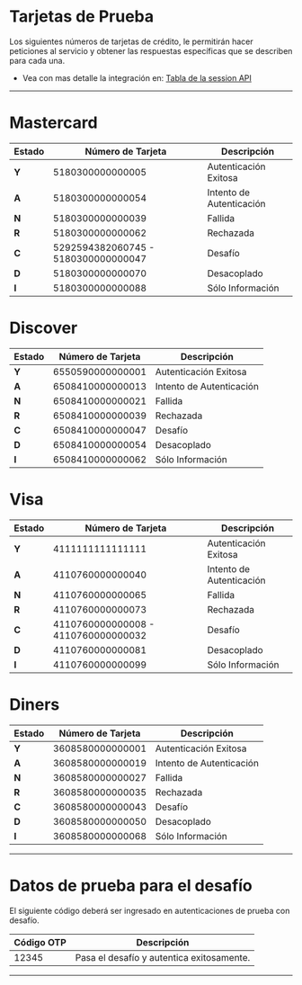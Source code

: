 <MissingTranslationBanner />

# Tarjetas de Prueba

Los siguientes números de tarjetas de crédito, le permitirán hacer peticiones al servicio y obtener las respuestas específicas que se describen para cada una.

- Vea con mas detalle la integración en: [Tabla de la session API](/en/three-d-s-server/api/sessions/rules)


---

# Mastercard

| Estado| Número de Tarjeta                    | Descripción              |
|-------|--------------------------------------|--------------------------|
| **Y** | 5180300000000005                     | Autenticación Exitosa    |
| **A** | 5180300000000054                     | Intento de Autenticación |
| **N** | 5180300000000039                     | Fallida                  |
| **R** | 5180300000000062                     | Rechazada                |
| **C** | 5292594382060745 - 5180300000000047  | Desafío                  |
| **D** | 5180300000000070                     | Desacoplado              |
| **I** | 5180300000000088                     | Sólo Información         |


# Discover

| Estado| Número de Tarjeta   | Descripción              |
|-------|---------------------|--------------------------|
| **Y** | 6550590000000001    | Autenticación Exitosa    |
| **A** | 6508410000000013    | Intento de Autenticación |
| **N** | 6508410000000021    | Fallida                  |
| **R** | 6508410000000039    | Rechazada                |
| **C** | 6508410000000047    | Desafío                  |
| **D** | 6508410000000054    | Desacoplado              |
| **I** | 6508410000000062    | Sólo Información         |


# Visa

| Estado| Número de Tarjeta                    | Descripción              |
|-------|--------------------------------------|--------------------------|
| **Y** | 4111111111111111                     | Autenticación Exitosa    |
| **A** | 4110760000000040                     | Intento de Autenticación |
| **N** | 4110760000000065                     | Fallida                  |
| **R** | 4110760000000073                     | Rechazada                |
| **C** | 4110760000000008 - 4110760000000032  | Desafío                  |
| **D** | 4110760000000081                     | Desacoplado              |
| **I** | 4110760000000099                     | Sólo Información         |


# Diners

| Estado| Número de Tarjeta  | Descripción              |
|-------|--------------------|--------------------------|
| **Y** | 3608580000000001   | Autenticación Exitosa    |
| **A** | 3608580000000019   | Intento de Autenticación |
| **N** | 3608580000000027   | Fallida                  |
| **R** | 3608580000000035   | Rechazada                |
| **C** | 3608580000000043   | Desafío                  |
| **D** | 3608580000000050   | Desacoplado              |
| **I** | 3608580000000068   | Sólo Información         |

---


# Datos de prueba para el desafío

El siguiente código deberá ser ingresado en autenticaciones de prueba con desafío.

Código OTP | Descripción                               |
-----------|-------------------------------------------|
 12345     | Pasa el desafío y autentica exitosamente. |

---
